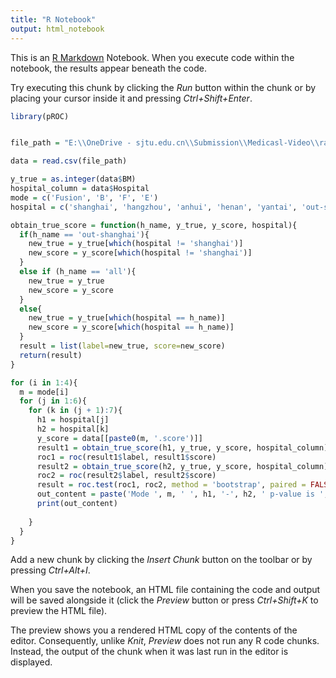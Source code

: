 ---
title: "R Notebook"
output: html_notebook
---

This is an [R Markdown](http://rmarkdown.rstudio.com) Notebook. When you execute code within the notebook, the results appear beneath the code. 

Try executing this chunk by clicking the *Run* button within the chunk or by placing your cursor inside it and pressing *Ctrl+Shift+Enter*. 

```{r}
library(pROC)


file_path = "E:\\OneDrive - sjtu.edu.cn\\Submission\\Medicasl-Video\\raw-data\\Perspective-Result.csv"

data = read.csv(file_path)

y_true = as.integer(data$BM)
hospital_column = data$Hospital
mode = c('Fusion', 'B', 'F', 'E')
hospital = c('shanghai', 'hangzhou', 'anhui', 'henan', 'yantai', 'out-shanghai', 'all')

obtain_true_score = function(h_name, y_true, y_score, hospital){
  if(h_name == 'out-shanghai'){
    new_true = y_true[which(hospital != 'shanghai')]
    new_score = y_score[which(hospital != 'shanghai')]
  }
  else if (h_name == 'all'){
    new_true = y_true
    new_score = y_score
  }
  else{
    new_true = y_true[which(hospital == h_name)]
    new_score = y_score[which(hospital == h_name)]
  }
  result = list(label=new_true, score=new_score)
  return(result)
}

for (i in 1:4){
  m = mode[i]
  for (j in 1:6){
    for (k in (j + 1):7){
      h1 = hospital[j]
      h2 = hospital[k]
      y_score = data[[paste0(m, '.score')]]
      result1 = obtain_true_score(h1, y_true, y_score, hospital_column)
      roc1 = roc(result1$label, result1$score)
      result2 = obtain_true_score(h2, y_true, y_score, hospital_column)
      roc2 = roc(result2$label, result2$score)
      result = roc.test(roc1, roc2, method = 'bootstrap', paired = FALSE, boot.n = 2000)
      out_content = paste('Mode ', m, ' ', h1, '-', h2, ' p-value is ', result$p.value, ' \n') 
      print(out_content)
      
    }
  }
}
```

Add a new chunk by clicking the *Insert Chunk* button on the toolbar or by pressing *Ctrl+Alt+I*.

When you save the notebook, an HTML file containing the code and output will be saved alongside it (click the *Preview* button or press *Ctrl+Shift+K* to preview the HTML file).

The preview shows you a rendered HTML copy of the contents of the editor. Consequently, unlike *Knit*, *Preview* does not run any R code chunks. Instead, the output of the chunk when it was last run in the editor is displayed.
